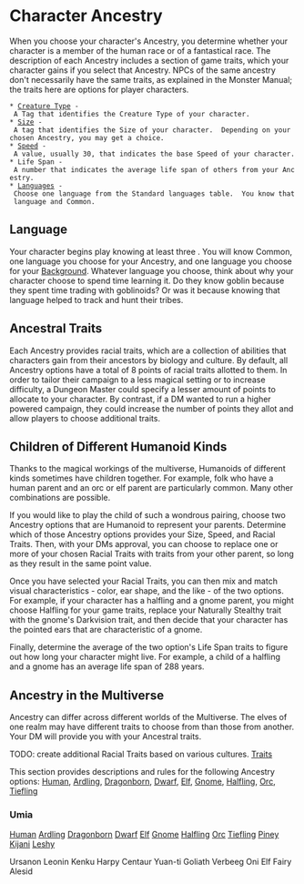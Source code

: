 = Character Ancestry =
When you choose your character's Ancestry, you determine whether your character is a member of the human race or of a fantastical race.  The description of each Ancestry includes a section of game traits, which your character gains if you select that Ancestry.  NPCs of the same ancestry don't necessarily have the same traits, as explained in the Monster Manual; the traits here are options for player characters.

 * [[creature-type|Creature Type]] - A Tag that identifies the Creature Type of your character.
 * [[creature-size|Size]] - A tag that identifies the Size of your character.  Depending on your chosen Ancestry, you may get a choice.
 * [[movement|Speed]] - A value, usually 30, that indicates the base Speed of your character.
 * Life Span - A number that indicates the average life span of others from your Ancestry.
 * [[../languages/index|Languages]] - Choose one language from the Standard languages table.  You know that language and Common.

== Language ==
Your character begins play knowing at least three .  You will know Common, one language you choose for your Ancestry, and one language you choose for your [[../backgrounds/index|Background]].  Whatever language you choose, think about why your character choose to spend time learning it.  Do they know goblin because they spent time trading with goblinoids?  Or was it because knowing that language helped to track and hunt their tribes.

== Ancestral Traits ==
Each Ancestry provides racial traits, which are a collection of abilities that characters gain from their ancestors by biology and culture.  By default, all Ancestry options have a total of 8 points of racial traits allotted to them.  In order to tailor their campaign to a less magical setting or to increase difficulty, a Dungeon Master could specify a lesser amount of points to allocate to your character.  By contrast, if a DM wanted to run a higher powered campaign, they could increase the number of points they allot and allow players to choose additional traits.

== Children of Different Humanoid Kinds ==
Thanks to the magical workings of the multiverse, Humanoids of different kinds sometimes have children together.  For example, folk who have a human parent and an orc or elf parent are particularly common.  Many other combinations are possible.  

If you would like to play the child of such a wondrous pairing, choose two Ancestry options that are Humanoid to represent your parents.  Determine which of those Ancestry options provides your Size, Speed, and Racial Traits.  Then, with your DMs approval, you can choose to replace one or more of your chosen Racial Traits with traits from your other parent, so long as they result in the same point value.

Once you have selected your Racial Traits, you can then mix and match visual characteristics - color, ear shape, and the like - of the two options.  For example, if your character has a halfling and a gnome parent, you might choose Halfling for your game traits, replace your Naturally Stealthy trait with the gnome's Darkvision trait, and then decide that your character has the pointed ears that are characteristic of a gnome.

Finally, determine the average of the two option's Life Span traits to figure out how long your character might live.  For example, a child of a halfling and a gnome has an average life span of 288 years.

== Ancestry in the Multiverse ==
Ancestry can differ across different worlds of the Multiverse.  The elves of one realm may have different traits to choose from than those from another.  Your DM will provide you with your Ancestral traits.


TODO: create additional Racial Traits based on various cultures. 
[[traits|Traits]]

This section provides descriptions and rules for the following Ancestry options:
[[human|Human]], [[ardling|Ardling]], [[dragonborn|Dragonborn]], [[dwarf|Dwarf]], [[elf|Elf]], [[gnome|Gnome]], [[halfling|Halfling]], [[orc|Orc]], [[tiefling|Tiefling]]

=== Umia ===
[[human|Human]]
[[ardling|Ardling]]
[[dragonborn|Dragonborn]]
[[dwarf|Dwarf]]
[[elf|Elf]]
[[gnome|Gnome]]
[[halfling|Halfling]]
[[orc|Orc]]
[[tiefling|Tiefling]]
[[piney|Piney]]
[[kijani|Kijani]]
[[leshy|Leshy]]

Ursanon
Leonin
Kenku
Harpy
Centaur
Yuan-ti
Goliath
Verbeeg
Oni
Elf
Fairy
Alesid
